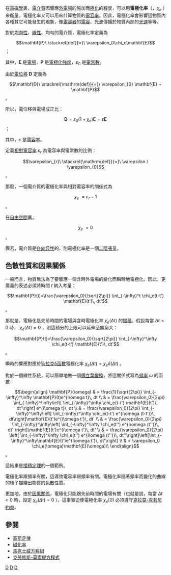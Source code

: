 {{NoteTA|G1=物理學}}
在[[電磁學|電磁學]]裏，[[電介質|電介質]]因響應[[外電場|外電場]]的施加而[[極化|極化]]的程度，可以用'''電極化率'''（{{lang|en|electric susceptibility}}，<math>\chi_e</math> ）來衡量。電極化率又可以用來計算物質的[[電容率|電容率]]。因此，電極化率會影響這物質內各種其它可能發生的現象，像[[電容器|電容器]]的[[電容|電容]]、光波傳播於物質內部的[[光速|光速]]等等。

對於[[均向性|均向性]]、[[線性|線性]]、均勻的電介質，電極化率定義為
:<math>\mathbf{P}\ \stackrel{def}{=}\ \varepsilon_0\chi_e\mathbf{E}</math> ；

其中，<math>\mathbf{E}</math> 是[[電場|電場]]，<math>\mathbf{P}</math> 是[[電極化強度|電極化強度]]，<math>\varepsilon_0</math> 是[[電常數|電常數]]。

由於[[電位移|電位移]] <math>\mathbf{D}</math> 定義為
:<math>\mathbf{D}\ \stackrel{\mathrm{def}}{=}\ \varepsilon_{0} \mathbf{E} + \mathbf{P}</math> 。

所以，電位移與電場成正比：
:<math>\mathbf{D}=\varepsilon_{0}(1+\chi_e) \mathbf{E}=\varepsilon\mathbf{E} </math> ；

其中，<math>\varepsilon</math> 是[[電容率|電容率]]。

定義[[相對電容率|相對電容率]] <math>\varepsilon_{r}</math> 為電容率與電常數的比例：
:<math>\varepsilon_{r}\ \stackrel{\mathrm{def}}{=}\ \varepsilon / \varepsilon_{0}</math> 。

那麼，一個電介質的電極化率與相對電容率的關係式為
:<math>\chi_e\ = \varepsilon_r - 1</math> 。

在[[自由空間|自由空間]]裏，
:<math>\chi_e\ =  0</math> 。

假若，電介質是[[各向异性|各向异性]]的，則電極化率是一個[[二階張量|二階張量]]。

== 色散性質和因果關係 ==
一般而言，物質無法為了要響應一個含時外電場的變化而瞬時地電極化。因此，更廣義的表述必須將時間 <math>t</math> 納入考量：
:<math>\mathbf{P}(t)=\frac{\varepsilon_0}{\sqrt{2\pi}} \int_{-\infty}^t \chi_e(t-t') \mathbf{E}(t')\, dt'</math> 。

那就是，電極化是先前時間的電場與含時電極化率 <math>\chi_e(\Delta t)</math> 的[[摺積|摺積]]。假設每當 <math>\Delta t < 0</math> 時， <math>\chi_e(\Delta t) = 0</math> ，則這積分的上限可以延伸至無窮大：
:<math>\mathbf{P}(t)=\frac{\varepsilon_0}{\sqrt{2\pi}} \int_{-\infty}^\infty \chi_e(t-t') \mathbf{E}(t')\, dt'</math> 。

瞬時的響應對應於[[狄拉克δ函數|狄拉克δ函數]]電極化率 <math>\chi_e(\Delta t) = \chi_e \delta(\Delta t)</math> 。

對於一個線性系統，可以簡單地做一個[[傅立葉變換|傅立葉變換]]，將這關係式寫為[[頻率|頻率]] <math>\omega</math> 的函數：
:<math>\begin{align}
 \mathbf{P}(\omega) & = \frac{1}{\sqrt{2\pi}} \int_{-\infty}^\infty \mathbf{P}(t)e^{i\omega t}\, dt \\
 & = \frac{\varepsilon_0}{2\pi} \int_{-\infty}^\infty\left[ \int_{-\infty}^\infty \chi_e(t-t') \mathbf{E}(t')\, dt'\right] e^{i\omega t}\, dt \\
 & = \frac{\varepsilon_0}{2\pi} \int_{-\infty}^\infty\left[ \int_{-\infty}^\infty \chi_e(t-t') e^{i\omega (t-t')}\, dt\right]\mathbf{E}(t')e^{i\omega t'}\, dt' \\
 & = \frac{\varepsilon_0}{2\pi} \int_{-\infty}^\infty\left[ \int_{-\infty}^\infty \chi_e(t'') e^{i\omega (t'')}\, dt''\right]\mathbf{E}(t')e^{i\omega t'}\, dt' \\
 & = \frac{\varepsilon_0}{2\pi} \left[ \int_{-\infty}^\infty \chi_e(t'') e^{i\omega (t'')}\, dt''\right]\left[\int_{-\infty}^\infty\mathbf{E}(t')e^{i\omega t'}\, dt'\right] \\
 & = \varepsilon_0 \chi_e(\omega)\mathbf{E}(\omega)\\
\end{align} </math> <span style="vertical-align:bottom">。</span>

這結果是[[摺積定理|摺積定理]]的一個範例。

電極化率跟頻率有關，這導致電容率跟頻率有關。電極化率隨著頻率而變化的曲線的樣子描繪出物質的[[色散|色散]]性質。

更加地，由於[[因果關係|因果關係]]，電極化只能跟先前時間的電場有關（也就是說，每當 <math>\Delta t < 0</math> 時，設定 <math>\chi_e(\Delta t) = 0</math>  ）。這事實迫使電極化率 <math>\chi_e(0)</math> 必須遵守[[克拉莫-克若尼關係式|克拉莫-克若尼約束]]。

== 參閱 ==
*[[高斯定律|高斯定律]]
*[[磁化率|磁化率]]
*[[馬克士威方程組|馬克士威方程組]]
*[[克勞修斯-莫索提方程式|克勞修斯-莫索提方程式]]

[[Category:物質內的電場和磁場|D]]
[[Category:純量_(物理學)|D]]
[[Category:张量|D]]